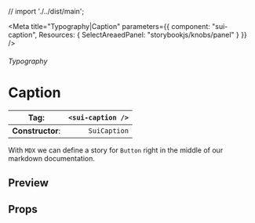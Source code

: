 
// import './../dist/main';

<Meta
	title="Typography|Caption"
	parameters={{
		component: "sui-caption",
		Resources: { SelectAreaedPanel: "storybookjs/knobs/panel" }
	}}
/>

###### Typography

# Caption

| **Tag**:         | `<sui-caption />` |
| ---------------- | ----------------: |
| **Constructor**: |      `SuiCaption` |

With `MDX` we can define a story for `Button` right in the middle of our
markdown documentation.

## Preview

## Props
